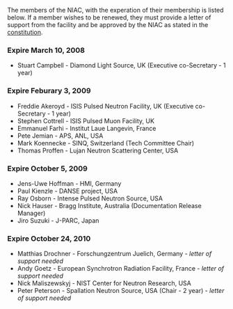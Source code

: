 The members of the NIAC, with the experation of their membership is listed below. If a member wishes to be renewed, they must provide a letter of support from the facility and be approved by the NIAC as stated in the [[NIAC|constitution]].

===Expire March 10, 2008===
*Stuart Campbell - Diamond Light Source, UK (Executive co-Secretary - 1 year)

===Expire Feburary 3, 2009===
*Freddie Akeroyd - ISIS Pulsed Neutron Facility, UK (Executive co-Secretary - 1 year)
*Stephen Cottrell - ISIS Pulsed Muon Facility, UK
*Emmanuel Farhi - Institut Laue Langevin, France
*Pete Jemian - APS, ANL, USA
*Mark Koennecke - SINQ, Switzerland (Tech Committee Chair)
*Thomas Proffen - Lujan Neutron Scattering Center, USA

===Expire October 5, 2009===
*Jens-Uwe Hoffman - HMI, Germany
*Paul Kienzle - DANSE project, USA
*Ray Osborn - Intense Pulsed Neutron Source, USA
*Nick Hauser - Bragg Institute, Australia (Documentation Release Manager)
*Jiro Suzuki - J-PARC, Japan

===Expire October 24, 2010===
*Matthias Drochner - Forschungzentrum Juelich, Germany - ''letter of support needed''
*Andy Goetz - European Synchrotron Radiation Facility, France - ''letter of support needed''
*Nick Maliszewskyj - NIST Center for Neutron Research, USA
*Peter Peterson - Spallation Neutron Source, USA (Chair - 2 year) - ''letter of support needed''